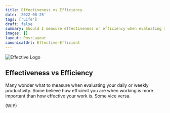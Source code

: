 ```yaml
---
title: Effectiveness vs Efficiency
date: '2022-08-25'
tags: ['Life']
draft: false
summary: Should I measure effectiveness or efficiency when evaluating my productivity?
images: []
layout: PostLayout
canonicalUrl: Effective-Efficient
---
```


<img className="inline" src="/static/images/Blog/effective.jpeg" alt="Effective Logo" />

## Effectiveness vs Efficiency

Many wonder what to measure when evaluating your daily or weekly productivity. Some believe how efficient you are when working is more important than how effective your work is. Some vice versa.

(WIP)